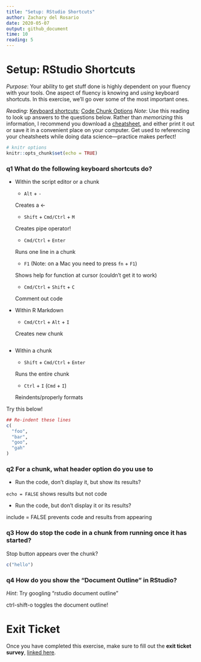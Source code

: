 ```yaml
---
title: "Setup: RStudio Shortcuts"
author: Zachary del Rosario
date: 2020-05-07
output: github_document
time: 10
reading: 5
---
```


# Setup: RStudio Shortcuts

*Purpose*: Your ability to get stuff done is highly dependent on your fluency
with your tools. One aspect of fluency is knowing and *using* keyboard
shortcuts. In this exercise, we'll go over some of the most important ones.

*Reading*: [Keyboard
shortcuts](https://support.rstudio.com/hc/en-us/articles/200711853-Keyboard-Shortcuts); [Code Chunk Options](https://rmarkdown.rstudio.com/lesson-3.html)
*Note*: Use this reading to look up answers to the questions below. Rather than
*memorizing* this information, I recommend you download a
[cheatsheet](https://rstudio.com/wp-content/uploads/2016/01/rstudio-IDE-cheatsheet.pdf),
and either print it out or save it in a convenient place on your computer. Get
used to referencing your cheatsheets while doing data science---practice makes
perfect!

```r
# knitr options
knitr::opts_chunk$set(echo = TRUE)
```

### __q1__ What do the following keyboard shortcuts do?

* Within the script editor or a chunk

    * `Alt` + `-`
    
    Creates a <-


    * `Shift` + `Cmd/Ctrl` + `M`
    
    Creates pipe operator!
    


    * `Cmd/Ctrl` + `Enter`
    
    Runs one line in a chunk


    * `F1` (Note: on a Mac you need to press `fn` + `F1`)
    
    Shows help for function at cursor (couldn't get it to work)


	* `Cmd/Ctrl` + `Shift` + `C`
	
	Comment out code



* Within R Markdown

    * `Cmd/Ctrl` + `Alt` + `I`
    
    Creates new chunk
    
```r

```


* Within a chunk

    * `Shift` + `Cmd/Ctrl` + `Enter`
    
    Runs the entire chunk


    * `Ctrl` + `I` (`Cmd` + `I`)
    
    Reindents/properly formats


Try this below!

```r
## Re-indent these lines
c(
  "foo",
  "bar",
  "goo",
  "gah"
)
```


### __q2__ For a chunk, what header option do you use to

* Run the code, don't display it, but show its results?

`echo = FALSE` shows results but not code 

* Run the code, but don't display it or its results?

include = FALSE prevents code and results from appearing

### __q3__ How do stop the code in a chunk from running once it has started?

Stop button appears over the chunk?

```r
c("hello")
```



### __q4__ How do you show the "Document Outline" in RStudio?

*Hint*: Try googling "rstudio document outline"

ctrl-shift-o toggles the document outline!


<!-- include-exit-ticket -->
# Exit Ticket
<!-- -------------------------------------------------- -->

Once you have completed this exercise, make sure to fill out the **exit ticket survey**, [linked here](https://docs.google.com/forms/d/e/1FAIpQLSeuq2LFIwWcm05e8-JU84A3irdEL7JkXhMq5Xtoalib36LFHw/viewform?usp=pp_url&entry.693978880=e-setup04-rstudio-shortcuts-assignment.Rmd).
